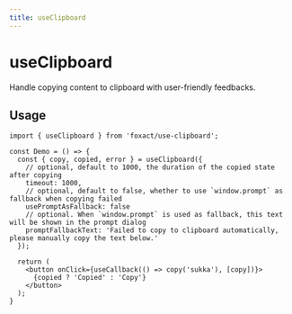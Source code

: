 ```yaml
---
title: useClipboard
---
```


# useClipboard


<ExportMetaInfo />

Handle copying content to clipboard with user-friendly feedbacks.

## Usage

```tsx
import { useClipboard } from 'foxact/use-clipboard';

const Demo = () => {
  const { copy, copied, error } = useClipboard({
    // optional, default to 1000, the duration of the copied state after copying
    timeout: 1000,
    // optional, default to false, whether to use `window.prompt` as fallback when copying failed
    usePromptAsFallback: false
    // optional. When `window.prompt` is used as fallback, this text will be shown in the prompt dialog
    promptFallbackText: 'Failed to copy to clipboard automatically, please manually copy the text below.'
  });

  return (
    <button onClick={useCallback(() => copy('sukka'), [copy])}>
      {copied ? 'Copied' : 'Copy'}
    </button>
  );
}
```
